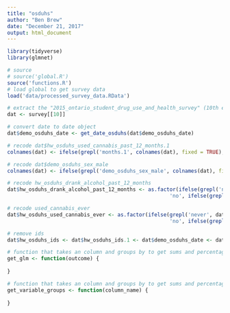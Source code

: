 ```yaml
---
title: "osduhs"
author: "Ben Brew"
date: "December 21, 2017"
output: html_document
---
```


```r

library(tidyverse)
library(glmnet)

# source
# source('global.R')
source('functions.R')
# load global to get survey data
load('data/processed_survey_data.RData')

# extract the "2015_ontario_student_drug_use_and_health_survey" (10th element in list)
dat <- survey[[10]]

# convert date to date object 
dat$demo_osduhs_date <- get_date_osduhs(dat$demo_osduhs_date)

# recode dat$hw_osduhs_used_cannabis_past_12_months.1
colnames(dat) <- ifelse(grepl('months.1', colnames(dat), fixed = TRUE), 'hw_osduhs_used_cannabis_ever', colnames(dat))

# recode dat$demo_osduhs_sex_male
colnames(dat) <- ifelse(grepl('demo_osduhs_sex_male', colnames(dat), fixed = TRUE), 'demo_osduhs_sex', colnames(dat))

# recode hw_osduhs_drank_alcohol_past_12_months
dat$hw_osduhs_drank_alcohol_past_12_months <- as.factor(ifelse(grepl('no',dat$hw_osduhs_drank_alcohol_past_12_months), 
                                                     'no', ifelse(grepl('yes', dat$hw_osduhs_drank_alcohol_past_12_months), 'yes', dat$hw_osduhs_drank_alcohol_past_12_months)))

# recode used_cannabis_ever
dat$hw_osduhs_used_cannabis_ever <- as.factor(ifelse(grepl('never', dat$hw_osduhs_used_cannabis_ever), 
                                                     'no', ifelse(grepl('lifetime', dat$hw_osduhs_used_cannabis_ever), 'yes', dat$hw_osduhs_used_cannabis_ever)))

# remove ids 
dat$hw_osduhs_ids <- dat$hw_osduhs_ids.1 <- dat$demo_osduhs_date <- dat$demo_osduhs_sex_female <-  NULL

```

```r
# function that takes an column and groups by to get sums and percentages 
get_glm <- function(outcome) {
  
}

```


```r
# function that takes an column and groups by to get sums and percentages 
get_variable_groups <- function(column_name) {
  
}

```

